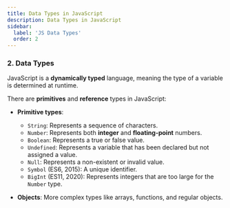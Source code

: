 ```yaml
---
title: Data Types in JavaScript
description: Data Types in JavaScript
sidebar:
  label: 'JS Data Types'
  order: 2
---
```


### **2. Data Types**

JavaScript is a **dynamically typed** language, meaning the type of a variable is determined at runtime.

There are **primitives** and **reference** types in JavaScript:

- **Primitive types**: 
  - `String`: Represents a sequence of characters.
  - `Number`: Represents both **integer** and **floating-point** numbers.
  - `Boolean`: Represents a true or false value.
  - `Undefined`: Represents a variable that has been declared but not assigned a value.
  - `Null`: Represents a non-existent or invalid value.
  - `Symbol` (ES6, 2015): A unique identifier.
  - `BigInt` (ES11, 2020): Represents integers that are too large for the `Number` type.

- **Objects**: More complex types like arrays, functions, and regular objects.
